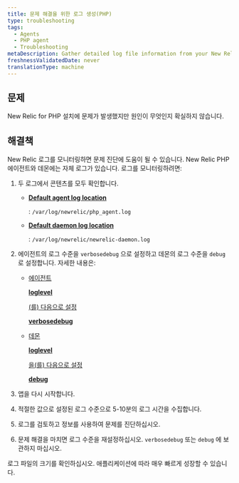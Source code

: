 ```yaml
---
title: 문제 해결을 위한 로그 생성(PHP)
type: troubleshooting
tags:
  - Agents
  - PHP agent
  - Troubleshooting
metaDescription: Gather detailed log file information from your New Relic for PHP installation to diagnose issues.
freshnessValidatedDate: never
translationType: machine
---
```


## 문제

New Relic for PHP 설치에 문제가 발생했지만 원인이 무엇인지 확실하지 않습니다.

## 해결책

New Relic 로그를 모니터링하면 문제 진단에 도움이 될 수 있습니다. New Relic PHP 에이전트와 데몬에는 자체 로그가 있습니다. 로그를 모니터링하려면:

1. 두 로그에서 콘텐츠를 모두 확인합니다.

   * <DNT>**[Default agent log location](/docs/apm/agents/php-agent/configuration/php-agent-configuration/#inivar-logfile)**</DNT>

     : `/var/log/newrelic/php_agent.log`

   * <DNT>**[Default daemon log location](/docs/apm/agents/php-agent/configuration/php-agent-configuration/#inivar-daemon-logfile)**</DNT>

     : `/var/log/newrelic/newrelic-daemon.log`

2. 에이전트의 로그 수준을 `verbosedebug` 으로 설정하고 데몬의 로그 수준을 `debug` 로 설정합니다. 자세한 내용은:

   * [에이전트 ](/docs/apm/agents/php-agent/configuration/php-agent-configuration/#inivar-loglevel)

     <DNT>[**loglevel**](/docs/apm/agents/php-agent/configuration/php-agent-configuration/#inivar-loglevel)</DNT>

     [ (를) 다음으로 설정 ](/docs/apm/agents/php-agent/configuration/php-agent-configuration/#inivar-loglevel)

     <DNT>[**verbosedebug**](/docs/apm/agents/php-agent/configuration/php-agent-configuration/#inivar-loglevel)</DNT>

   * [데몬 ](/docs/apm/agents/php-agent/configuration/php-agent-configuration/#inivar-daemon-loglevel)

     <DNT>[**loglevel**](/docs/apm/agents/php-agent/configuration/php-agent-configuration/#inivar-daemon-loglevel)</DNT>

     [ 을(를) 다음으로 설정 ](/docs/apm/agents/php-agent/configuration/php-agent-configuration/#inivar-daemon-loglevel)

     <DNT>[**debug**](/docs/apm/agents/php-agent/configuration/php-agent-configuration/#inivar-daemon-loglevel)</DNT>

3. 앱을 다시 시작합니다.

4. 적절한 값으로 설정된 로그 수준으로 5-10분의 로그 시간을 수집합니다.

5. 로그를 검토하고 정보를 사용하여 문제를 진단하십시오.

6. 문제 해결을 마치면 로그 수준을 재설정하십시오. `verbosedebug` 또는 `debug` 에 보관하지 마십시오.

<Callout variant="caution">
  로그 파일의 크기를 확인하십시오. 애플리케이션에 따라 매우 빠르게 성장할 수 있습니다.
</Callout>